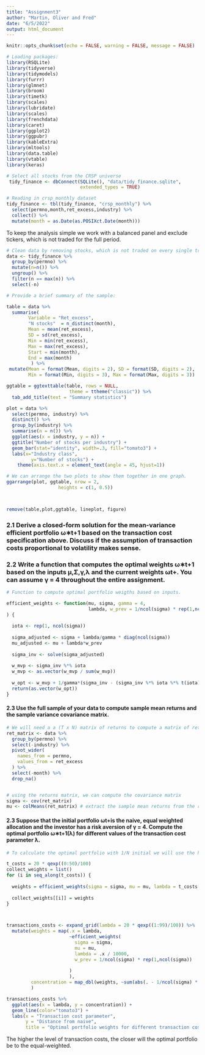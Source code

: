 ```yaml
---
title: "Assignment3"
author: "Martin, Oliver and Fred"
date: "6/5/2022"
output: html_document
---
```


```r
knitr::opts_chunk$set(echo = FALSE, warning = FALSE, message = FALSE)
```

```r
# Loading packages:
library(RSQLite)
library(tidyverse)
library(tidymodels) 
library(furrr) 
library(glmnet)
library(broom)
library(timetk)
library(scales)
library(lubridate)
library(scales)
library(frenchdata)
library(caret)
library(ggplot2)
library(ggpubr)
library(kableExtra)
library(mltools)
library(data.table)
library(vtable)
library(keras)
```


```r
# Select all stocks from the CRSP universe
 tidy_finance <- dbConnect(SQLite(), "data/tidy_finance.sqlite", 
                           extended_types = TRUE)

# Reading in crsp_monthly dataset
tidy_finance <- tbl(tidy_finance, "crsp_monthly") %>%
  select(permno,month,ret_excess,industry) %>%
  collect() %>%
  mutate(month = as.Date(as.POSIXct.Date(month)))
```
To keep the analysis simple we work with a balanced panel and exclude tickers, which is not traded for the full period. 
```r

# Clean data by removing stocks, which is not traded on every single trading day. 
data <- tidy_finance %>%
  group_by(permno) %>%
  mutate(n=n()) %>%
  ungroup() %>%
  filter(n == max(n)) %>%
  select(-n)

```

```r
# Provide a brief summary of the sample:

table = data %>% 
  summarise(
        Variable = "Ret_excess",
        "N stocks"  = n_distinct(month),
        Mean = mean(ret_excess),
        SD = sd(ret_excess),
        Min = min(ret_excess),
        Max = max(ret_excess),
        Start = min(month),
        End = max(month)
         ) %>%
 mutate(Mean = format(Mean, digits = 2), SD = format(SD, digits = 2),
        Min = format(Min, digits = 3), Max = format(Max, digits = 3))

ggtable = ggtexttable(table, rows = NULL,
                       theme = ttheme("classic")) %>%
  tab_add_title(text = "Summary statistics")

plot = data %>% 
  select(permno, industry) %>%
  distinct() %>%
  group_by(industry) %>%
  summarise(n = n()) %>%
  ggplot(aes(x = industry, y = n)) +
  ggtitle("Number of stocks per industry") +
  geom_bar(stat="identity", width=.3, fill="tomato3") +
  labs(x="Industry class",
         y="Number of stocks") + 
    theme(axis.text.x = element_text(angle = 45, hjust=1))

# We can arrange the two plots to show them together in one graph. 
ggarrange(plot, ggtable, nrow = 2,
                   heights = c(1, 0.5)) 



remove(table,plot,ggtable, lineplot, figure)

```

### 2.1 Derive a closed-form solution for the mean-variance efficient portfolio ω∗t+1 based on the transaction cost specification above. Discuss if the assumption of transaction costs proportional to volatility makes sense.


### 2.2 Write a function that computes the optimal weights ω∗t+1 based on the inputs μ,Σ,γ,λ and the current weights ωt+. You can assume γ = 4 throughout the entire assignment.

```r
# Function to compute optimal portfolio weigths based on inputs. 

efficient_weights <- function(mu, sigma, gamma = 4, 
                              lambda, w_prev = 1/ncol(sigma) * rep(1,ncol(sigma))
) {
  
  iota <- rep(1, ncol(sigma))
  
  sigma_adjusted <- sigma + lambda/gamma * diag(ncol(sigma))
  mu_adjusted <- mu + lambda*w_prev
  
  sigma_inv <- solve(sigma_adjusted)
  
  w_mvp <- sigma_inv %*% iota
  w_mvp <- as.vector(w_mvp / sum(w_mvp))
  
  w_opt <- w_mvp + 1/gamma*(sigma_inv - (sigma_inv %*% iota %*% t(iota) %*% sigma_inv)/sum(sigma_inv)) %*% mu_adjusted
  return(as.vector(w_opt))
}

```


#### 2.3 Use the full sample of your data to compute sample mean returns and the sample variance covariance matrix.

```r
# We will need a a (T x N) matrix of returns to compute a matrix of returns: 
ret_matrix <- data %>%
  group_by(permno) %>%
  select(-industry) %>%
  pivot_wider(
    names_from = permno,
    values_from = ret_excess
  ) %>% 
  select(-month) %>%
  drop_na() 


# using the returns matrix, we can compute the covariance matrix 
sigma <- cov(ret_matrix)
mu <- colMeans(ret_matrix) # extract the sample mean returns from the return matrix

```

#### 2.3 Suppose that the initial portfolio ωt+is the naive, equal weighted allocation and the investor has a risk aversion of γ = 4. Compute the optimal portfolio ω∗t+1(λ) for different values of the transaction cost parameter λ.
```r
# To calculate the optimal portfolio with 1/N initial we will use the hard-coded weight parameter from the function, as this provides an initially equal-weighted portfolio.

t_costs = 20 * qexp((0:50)/100)
collect_weights = list()
for (i in seq_along(t_costs)) {
  
  weights = efficient_weights(sigma = sigma, mu = mu, lambda = t_costs[i])
  
  collect_weights[[i]] = weights
}



transactions_costs <- expand_grid(lambda = 20 * qexp((1:99)/100)) %>%
  mutate(weights = map(.x = lambda,
                       ~efficient_weights(
                         sigma = sigma,
                         mu = mu,
                         lambda = .x / 10000,
                         w_prev = 1/ncol(sigma) * rep(1,ncol(sigma))
                         
                       )
                       ),
         concentration = map_dbl(weights, ~sum(abs(. - 1/ncol(sigma) * rep(1,ncol(sigma)))))
         )

transactions_costs %>% 
  ggplot(aes(x = lambda, y = concentration)) + 
  geom_line(color="tomato3") +
  labs(x = "Transaction cost parameter", 
       y = "Distance from naive",
       title = "Optimal portfolio weights for different transaction cost")

```

The higher the level of transaction costs, the closer will the optimal portfolio be to the equal-weighted. 


